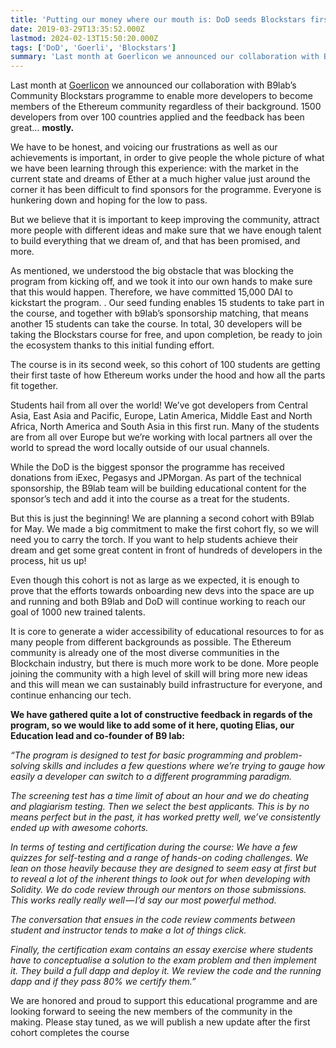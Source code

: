 ```yaml
---
title: 'Putting our money where our mouth is: DoD seeds Blockstars first round with 15,000 DAI'
date: 2019-03-29T13:35:52.000Z
lastmod: 2024-02-13T15:50:20.000Z
tags: ['DoD', 'Goerli', 'Blockstars']
summary: 'Last month at Goerlicon we announced our collaboration with B9lab’s Community Blockstars programme to enable more developers to become…'
---
```


Last month at [Goerlicon](https://goerli.net/) we announced our collaboration with B9lab’s Community Blockstars programme to enable more developers to become members of the Ethereum community regardless of their background. 1500 developers from over 100 countries applied and the feedback has been great… **mostly.**

We have to be honest, and voicing our frustrations as well as our achievements is important, in order to give people the whole picture of what we have been learning through this experience: with the market in the current state and dreams of Ether at a much higher value just around the corner it has been difficult to find sponsors for the programme. Everyone is hunkering down and hoping for the low to pass.

But we believe that it is important to keep improving the community, attract more people with different ideas and make sure that we have enough talent to build everything that we dream of, and that has been promised, and more.

As mentioned, we understood the big obstacle that was blocking the program from kicking off, and we took it into our own hands to make sure that this would happen. Therefore, we have committed 15,000 DAI to kickstart the program. . Our seed funding enables 15 students to take part in the course, and together with b9lab’s sponsorship matching, that means another 15 students can take the course. In total, 30 developers will be taking the Blockstars course for free, and upon completion, be ready to join the ecosystem thanks to this initial funding effort.

The course is in its second week, so this cohort of 100 students are getting their first taste of how Ethereum works under the hood and how all the parts fit together.

Students hail from all over the world! We’ve got developers from Central Asia, East Asia and Pacific, Europe, Latin America, Middle East and North Africa, North America and South Asia in this first run. Many of the students are from all over Europe but we’re working with local partners all over the world to spread the word locally outside of our usual channels.

While the DoD is the biggest sponsor the programme has received donations from iExec, Pegasys and JPMorgan. As part of the technical sponsorship, the B9lab team will be building educational content for the sponsor’s tech and add it into the course as a treat for the students.

But this is just the beginning! We are planning a second cohort with B9lab for May. We made a big commitment to make the first cohort fly, so we will need you to carry the torch. If you want to help students achieve their dream and get some great content in front of hundreds of developers in the process, hit us up!

Even though this cohort is not as large as we expected, it is enough to prove that the efforts towards onboarding new devs into the space are up and running and both B9lab and DoD will continue working to reach our goal of 1000 new trained talents.

It is core to generate a wider accessibility of educational resources to for as many people from different backgrounds as possible. The Ethereum community is already one of the most diverse communities in the Blockchain industry, but there is much more work to be done. More people joining the community with a high level of skill will bring more new ideas and this will mean we can sustainably build infrastructure for everyone, and continue enhancing our tech.

**We have gathered quite a lot of constructive feedback in regards of the program, so we would like to add some of it here, quoting Elias, our Education lead and co-founder of B9 lab:**

_“The program is designed to test for basic programming and problem-solving skills and includes a few questions where we’re trying to gauge how easily a developer can switch to a different programming paradigm._

_The screening test has a time limit of about an hour and we do cheating and plagiarism testing. Then we select the best applicants. This is by no means perfect but in the past, it has worked pretty well, we’ve consistently ended up with awesome cohorts._

_In terms of testing and certification during the course: We have a few quizzes for self-testing and a range of hands-on coding challenges. We lean on those heavily because they are designed to seem easy at first but to reveal a lot of the inherent things to look out for when developing with Solidity. We do code review through our mentors on those submissions. This works really really well — I’d say our most powerful method._

_The conversation that ensues in the code review comments between student and instructor tends to make a lot of things click._

_Finally, the certification exam contains an essay exercise where students have to conceptualise a solution to the exam problem and then implement it. They build a full dapp and deploy it. We review the code and the running dapp and if they pass 80% we certify them.”_

We are honored and proud to support this educational programme and are looking forward to seeing the new members of the community in the making. Please stay tuned, as we will publish a new update after the first cohort completes the course
